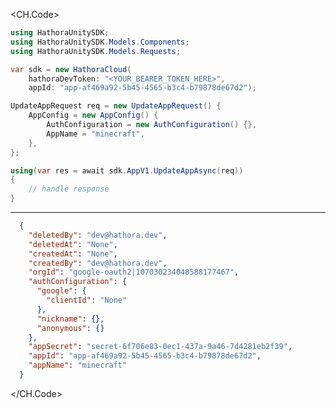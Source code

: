 
<CH.Code>
```csharp UpdateApp.cs
using HathoraUnitySDK;
using HathoraUnitySDK.Models.Components;
using HathoraUnitySDK.Models.Requests;

var sdk = new HathoraCloud(
    hathoraDevToken: "<YOUR_BEARER_TOKEN_HERE>",
    appId: "app-af469a92-5b45-4565-b3c4-b79878de67d2");

UpdateAppRequest req = new UpdateAppRequest() {
    AppConfig = new AppConfig() {
        AuthConfiguration = new AuthConfiguration() {},
        AppName = "minecraft",
    },
};

using(var res = await sdk.AppV1.UpdateAppAsync(req))
{
    // handle response
}
```
---

```json Example Response
  {
    "deletedBy": "dev@hathora.dev",
    "deletedAt": "None",
    "createdAt": "None",
    "createdBy": "dev@hathora.dev",
    "orgId": "google-oauth2|107030234048588177467",
    "authConfiguration": {
      "google": {
        "clientId": "None"
      },
      "nickname": {},
      "anonymous": {}
    },
    "appSecret": "secret-6f706e83-0ec1-437a-9a46-7d4281eb2f39",
    "appId": "app-af469a92-5b45-4565-b3c4-b79878de67d2",
    "appName": "minecraft"
  }
```
</CH.Code>
